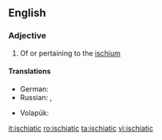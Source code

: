 ==English==

===Adjective===
{{en-adj|-}}

# Of or pertaining to the [[ischium]]

====Translations====
{{trans-top|of or pertaining to the ischium}}
* German: {{t|de|ischiatisch}}
* Russian: {{t+|ru|седалищный|tr=sedálishchnyj}},  {{t|ru|ишиасный|tr=ishiásnyj}}
{{trans-mid}}
* Volapük: {{t|vo|skiadik}}
{{trans-bottom}}

[[it:ischiatic]]
[[ro:ischiatic]]
[[ta:ischiatic]]
[[vi:ischiatic]]